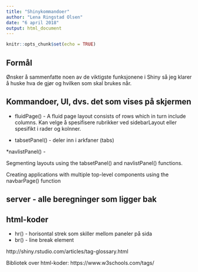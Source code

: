 ```yaml
---
title: "Shinykommandoer"
author: "Lena Ringstad Olsen"
date: "6 april 2018"
output: html_document
---
```


```r
knitr::opts_chunk$set(echo = TRUE)
```

## Formål

Ønsker å sammenfatte noen av de viktigste funksjonene i Shiny så jeg klarer å huske hva de gjør og hvilken som skal brukes når.


## Kommandoer, UI, dvs. det som vises på skjermen

* fluidPage() - A fluid page layout consists of rows which in turn include columns. Kan velge å spesifisere rubrikker ved sidebarLayout eller spesifikt i rader og kolnner.

* tabsetPanel() - deler inn i arkfaner (tabs)

*navlistPanel() - 


Segmenting layouts using the tabsetPanel() and navlistPanel() functions.

Creating applications with multiple top-level components using the navbarPage() function


## server - alle beregninger som ligger bak



## html-koder
* hr() - horisontal strek som skiller mellom paneler på sida
* br() - line break element


http://shiny.rstudio.com/articles/tag-glossary.html

Bibliotek over html-koder:
https://www.w3schools.com/tags/
